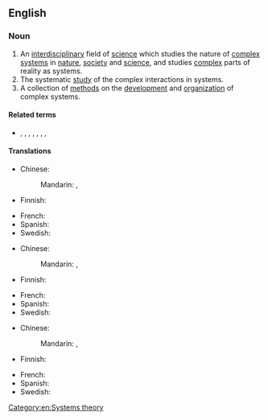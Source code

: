 ==English==

===Noun===
{{en-noun|-}}
{{wikipedia}}

# An [[interdisciplinary]] field of [[science]] which studies the nature of [[complex]] [[system]]s in [[nature]], [[society]] and [[science]], and studies [[complex]] parts of reality as systems.
# The systematic [[study]] of the complex interactions in systems.
# A collection of [[method]]s on the [[development]] and [[organization]] of complex systems.

====Related terms====
* {{l|en|cybernetics}}, {{l|en|dynamical systems}}, {{l|en|systems analysis}}, {{l|en|systems biology}}, {{l|en|systems ecology}}, {{l|en|systems engineering}}, {{l|en|systems psychology}}, {{l|en|systems science}}

====Translations====
{{trans-top|field of science}}
* Chinese:
*: Mandarin: {{t|cmn|系統論|sc=Hani}}, {{t|cmn|系统论|tr=xìtǒnglùn|sc=Hani}}
* Finnish: {{t|fi|systeemiteoria}}
{{trans-mid}}
* French: {{t-needed|fr}}
* Spanish: {{t|es|teoría de sistemas|f}}
* Swedish: {{t|sv|systemteori|c}}
{{trans-bottom}}

{{trans-top|study}}
* Chinese:
*: Mandarin: {{t|cmn|系統論|sc=Hani}}, {{t|cmn|系统论|tr=xìtǒnglùn|sc=Hani}}
* Finnish: {{t|fi|systeemiteoria}}
{{trans-mid}}
* French: {{t-needed|fr}}
* Spanish: {{t|es|teoría de sistemas|f}}
* Swedish: {{t|sv|systemteori|c}}
{{trans-bottom}}

{{trans-top|collection of methods}}
* Chinese:
*: Mandarin: {{t|cmn|系統論|sc=Hani}}, {{t|cmn|系统论|tr=xìtǒnglùn|sc=Hani}}
* Finnish: {{t|fi|systeemiteoria}}
{{trans-mid}}
* French: {{t-needed|fr}}
* Spanish: {{t|es|teoría de sistemas|f}}
* Swedish: {{t|sv|systemteori|c}}
{{trans-bottom}}

[[Category:en:Systems theory]]